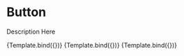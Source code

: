 
<Meta title="Material-UI/Inputs/Button" component={Button} />


# Button

Description Here

<Canvas>
  <Story
    name="Contained"
    args={{
      children: 'Contained Button',
      variant: 'contained',
    }}
  >
    {Template.bind({})}
  </Story>
  <Story
    name="Outlined"
    args={{
      children: 'Outlined Button',
      variant: 'outlined',
    }}
  >
    {Template.bind({})}
  </Story>
  <Story
    name="Text"
    args={{
      children: 'Text Button',
      variant: 'text',
    }}
  >
    {Template.bind({})}
  </Story>
</Canvas>
